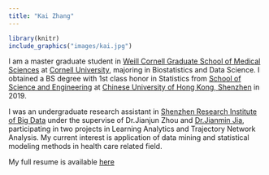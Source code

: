 ---
title: "Kai Zhang"
---

```{r, out.width = '25%', fig.align='center', echo = FALSE}
library(knitr)
include_graphics("images/kai.jpg")
```


I am a master graduate student in [Weill Cornell Graduate School of Medical Sciences](https://gradschool.weill.cornell.edu) at [Cornell University](https://www.cornell.edu), majoring in Biostatistics and Data Science. I obtained a BS degree with 1st class honor in Statistics from [School of Science and Engineering](https://sse.cuhk.edu.cn/en) at [Chinese University of Hong Kong, Shenzhen](https://www.cuhk.edu.cn/en) in 2019. 

I was an undergraduate research assistant in [Shenzhen Research Institute of Big Data](http://www.sribd.cn/index.php/en) under the supervise of Dr.Jianjun Zhou and [Dr.Jianmin Jia](https://myweb.cuhk.edu.cn/jmjia), participating in two projects in Learning Analytics and Trajectory Network Analysis. My current interest is application of data mining and statistical modeling methods in health care related field.

My full resume is available [here](files/Kai_resume.pdf)